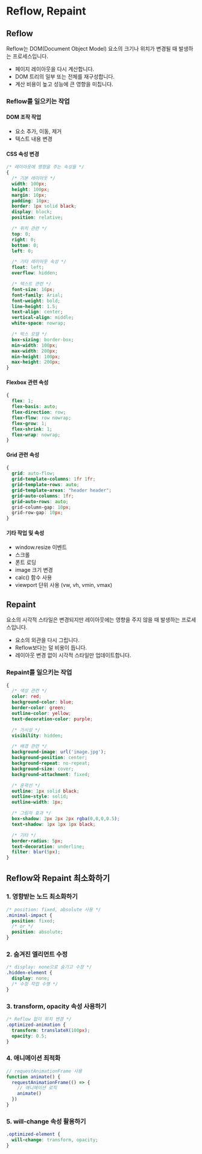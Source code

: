 # Reflow, Repaint

## Reflow

Reflow는 DOM(Document Object Model) 요소의 크기나 위치가 변경될 때 발생하는 프로세스입니다.

- 페이지 레이아웃을 다시 계산합니다.
- DOM 트리의 일부 또는 전체를 재구성합니다.
- 계산 비용이 높고 성능에 큰 영향을 미칩니다.

### Reflow를 일으키는 작업

#### DOM 조작 작업

- 요소 추가, 이동, 제거
- 텍스트 내용 변경

#### CSS 속성 변경

```css
/* 레이아웃에 영향을 주는 속성들 */
{
  /* 기본 레이아웃 */
  width: 100px;
  height: 100px;
  margin: 10px;
  padding: 10px;
  border: 1px solid black;
  display: block;
  position: relative;

  /* 위치 관련 */
  top: 0;
  right: 0;
  bottom: 0;
  left: 0;

  /* 기타 레이아웃 속성 */
  float: left;
  overflow: hidden;

  /* 텍스트 관련 */
  font-size: 16px;
  font-family: Arial;
  font-weight: bold;
  line-height: 1.5;
  text-align: center;
  vertical-align: middle;
  white-space: nowrap;

  /* 박스 모델 */
  box-sizing: border-box;
  min-width: 100px;
  max-width: 200px;
  min-height: 100px;
  max-height: 200px;
}
```

#### Flexbox 관련 속성

```css
{
  flex: 1;
  flex-basis: auto;
  flex-direction: row;
  flex-flow: row nowrap;
  flex-grow: 1;
  flex-shrink: 1;
  flex-wrap: nowrap;
}
```

#### Grid 관련 속성

```css
{
  grid: auto-flow;
  grid-template-columns: 1fr 1fr;
  grid-template-rows: auto;
  grid-template-areas: "header header";
  grid-auto-columns: 1fr;
  grid-auto-rows: auto;
  grid-column-gap: 10px;
  grid-row-gap: 10px;
}
```

#### 기타 작업 및 속성

- window.resize 이벤트
- 스크롤
- 폰트 로딩
- image 크기 변경
- calc() 함수 사용
- viewport 단위 사용 (vw, vh, vmin, vmax)

## Repaint

요소의 시각적 스타일은 변경되지만 레이아웃에는 영향을 주지 않을 때 발생하는 프로세스입니다.

- 요소의 외관을 다시 그립니다.
- Reflow보다는 덜 비용이 듭니다.
- 레이아웃 변경 없이 시각적 스타일만 업데이트합니다.

### Repaint를 일으키는 작업

```css
{
  /* 색상 관련 */
  color: red;
  background-color: blue;
  border-color: green;
  outline-color: yellow;
  text-decoration-color: purple;

  /* 가시성 */
  visibility: hidden;

  /* 배경 관련 */
  background-image: url('image.jpg');
  background-position: center;
  background-repeat: no-repeat;
  background-size: cover;
  background-attachment: fixed;

  /* 윤곽선 */
  outline: 1px solid black;
  outline-style: solid;
  outline-width: 1px;

  /* 그림자 효과 */
  box-shadow: 2px 2px 2px rgba(0,0,0,0.5);
  text-shadow: 1px 1px 1px black;

  /* 기타 */
  border-radius: 5px;
  text-decoration: underline;
  filter: blur(5px);
}
```

## Reflow와 Repaint 최소화하기

### 1. 영향받는 노드 최소화하기

```css
/* position: fixed, absolute 사용 */
.minimal-impact {
  position: fixed;
  /* or */
  position: absolute;
}
```

### 2. 숨겨진 엘리먼트 수정

```css
/* display: none으로 숨기고 수정 */
.hidden-element {
  display: none;
  /* 수정 작업 수행 */
}
```

### 3. transform, opacity 속성 사용하기

```css
/* Reflow 없이 위치 변경 */
.optimized-animation {
  transform: translateX(100px);
  opacity: 0.5;
}
```

### 4. 애니메이션 최적화

```javascript
// requestAnimationFrame 사용
function animate() {
  requestAnimationFrame(() => {
    // 애니메이션 로직
    animate()
  })
}
```

### 5. will-change 속성 활용하기

```css
.optimized-element {
  will-change: transform, opacity;
}
```
